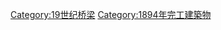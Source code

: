 {{Commonscat|Bridges completed in 1894}}
{{Cat nav 10years|19世纪桥梁|1894||年完工橋梁}}

[[Category:19世纪桥梁|Category:19世纪桥梁]]
[[Category:1894年完工建築物|Category:1894年完工建築物]]